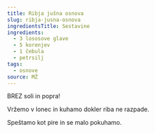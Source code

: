 ```yaml
---
title: Ribja jušna osnova
slug: ribja-jusna-osnova
ingredientsTitle: Sestavine
ingredients:
  - 3 lososove glave
  - 5 korenjev
  - 1 čebula
  - petrsilj
tags:
  - osnove
source: MŽ
---
```


BREZ soli in popra!

Vržemo v lonec in kuhamo dokler riba ne razpade. 

Speštamo kot pire in se malo pokuhamo.